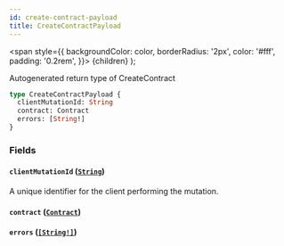 ```yaml
---
id: create-contract-payload
title: CreateContractPayload
---
```


<span
style={{
      backgroundColor: color,
      borderRadius: '2px',
      color: '#fff',
      padding: '0.2rem',
    }}>
{children}
</span>
);

Autogenerated return type of CreateContract

```graphql
type CreateContractPayload {
  clientMutationId: String
  contract: Contract
  errors: [String!]
}
```

### Fields

#### `clientMutationId` ([`String`](/api/scalars/string))

A unique identifier for the client performing the mutation.

#### `contract` ([`Contract`](/api/objects/contract))

#### `errors` ([`[String!]`](/api/scalars/string))
